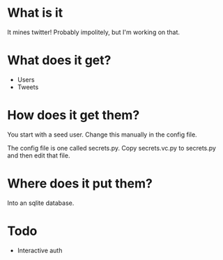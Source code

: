 = What is it =
It mines twitter! Probably impolitely, but I'm working on that.

= What does it get? =
* Users
* Tweets

= How does it get them? =
You start with a seed user. Change this manually in the config file.

The config file is one called secrets.py. Copy secrets.vc.py to secrets.py
and then edit that file.

= Where does it put them? =
Into an sqlite database.

= Todo =
* Interactive auth
